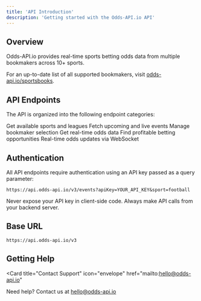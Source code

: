 ```yaml
---
title: 'API Introduction'
description: 'Getting started with the Odds-API.io API'
---
```


## Overview

Odds-API.io provides real-time sports betting odds data from multiple bookmakers across 10+ sports.

For an up-to-date list of all supported bookmakers, visit [odds-api.io/sportsbooks](https://odds-api.io/sportsbooks).

## API Endpoints

The API is organized into the following endpoint categories:

<CardGroup cols={2}>
  <Card title="Sports & Leagues" icon="futbol" href="/api-reference/sports/get-sports">
    Get available sports and leagues
  </Card>
  <Card title="Events" icon="calendar" href="/api-reference/events/get-events">
    Fetch upcoming and live events
  </Card>
  <Card title="Bookmakers" icon="bookmark" href="/api-reference/bookmakers/get-bookmakers">
    Manage bookmaker selection
  </Card>
  <Card title="Odds" icon="chart-line" href="/api-reference/odds/get-odds">
    Get real-time odds data
  </Card>
  <Card title="Value Bets" icon="magnifying-glass-dollar" href="/api-reference/value-bets/get-value-bets">
    Find profitable betting opportunities
  </Card>
  <Card title="WebSocket" icon="bolt" href="/api-reference/websocket">
    Real-time odds updates via WebSocket
  </Card>
</CardGroup>

## Authentication

All API endpoints require authentication using an API key passed as a query parameter:

```
https://api.odds-api.io/v3/events?apiKey=YOUR_API_KEY&sport=football
```

<Warning>
  Never expose your API key in client-side code. Always make API calls from your backend server.
</Warning>

## Base URL

```
https://api.odds-api.io/v3
```

## Getting Help

<Card
  title="Contact Support"
  icon="envelope"
  href="mailto:hello@odds-api.io"
>
  Need help? Contact us at hello@odds-api.io
</Card>
